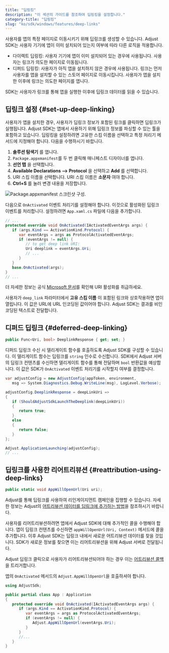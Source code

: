 ```yaml
---
title: "딥링킹"
description: "이 섹션의 가이드를 참조하여 딥링킹을 설정합니다."
category-title: "딥링킹"
slug: "ko/sdk/windows/features/deep-links"
---
```


사용자를 앱의 특정 페이지로 이동시키기 위해 딥링크를 생성할 수 있습니다. Adjust SDK는 사용자 기기에 앱이 이미 설치되어 있는지 여부에 따라 다른 로직을 적용합니다.

-  다이렉트 딥링킹: 사용자 기기에 앱이 이미 설치되어 있는 경우에 사용됩니다. 사용자는 링크가 의도한 페이지로 이동됩니다.
-  디퍼드 딥링킹: 사용자가 아직 앱을 설치하지 않은 경우에 사용됩니다. 링크는 먼저 사용자를 앱을 설치할 수 있는 스토어 페이지로 이동시킵니다. 사용자가 앱을 설치한 이후에 링크는 의도한 페이지를 엽니다.

SDK는 사용자가 링크를 통해 앱을 실행한 이후에 딥링크 데이터를 읽을 수 있습니다.

## 딥링크 설정 {#set-up-deep-linking}

사용자가 앱을 설치한 경우, 사용자가 딥링크 정보가 포함된 링크를 클릭하면 딥링크가 실행됩니다. Adjust SDK는 앱에서 사용하기 위해 딥링크 정보를 파싱할 수 있는 툴을 포함하고 있습니다. 딥링킹을 설정하려면 고유한 스킴 이름을 선택하고 특정 처리기 메서드에 지정해야 합니다. 다음을 수행하시기 바랍니다.

1. **솔루션 탐색기** 를 엽니다.
2. `Package.appxmanifest`를 두 번 클릭해 매니페스트 디자이너를 엽니다.
3. **선언 탭** 을 선택합니다.
4. **Available Declarations \-\-> Protocol** 을 선택하고 **Add** 를 선택합니다.
5. URI 스킴 이름을 선택합니다. URI 스킴 이름은 **소문자** 여야 합니다.
6. **Ctrl\+S** 를 눌러 변경 내용을 저장합니다.

![Package.appxmanifest 스크린샷 구성.](@images/windows/deep-links/1-configuration.png)

다음으로 `OnActivated` 이벤트 처리기를 설정해야 합니다. 이것으로 활성화된 딥링크 이벤트를 처리합니다. 설정하려면 `App.xaml.cs` 파일에 다음을 추가합니다.

<CodeBlock title="App.xaml.cs">

```cs
// ...
protected override void OnActivated(IActivatedEventArgs args) {
   if (args.Kind == ActivationKind.Protocol) {
      var eventArgs = args as ProtocolActivatedEventArgs;
      if (eventArgs != null) {
         // to get deep link URI:
         Uri deeplink = eventArgs.Uri;
         // ...
      }
   }
   base.OnActivated(args);
}
// ...
```

</CodeBlock>
<Callout type="seealso">

더 자세한 정보는 공식 [Microsoft 문서](https://learn.microsoft.com/en-us/windows/uwp/launch-resume/handle-uri-activation)를 확인해 URI 활성화를 취급하세요.

</Callout>

사용자가 `deep_link` 파라미터에서 **고유 스킴 이름** 이 포함된 링크와 상호작용하면 앱이 열립니다. 이 값은 URL에 URL 인코딩된 값이어야 합니다. Adjust SDK는 결과를 비인코딩된 텍스트로 전달합니다.

## 디퍼드 딥링크 {#deferred-deep-linking}

<CodeBlock title="속성 선언">

```cs
public Func<Uri, bool> DeeplinkResponse { get; set; }
```

</CodeBlock>

디퍼드 딥링크 수신 시 델리게이트 함수를 호출하도록 Adjust SDK를 구성할 수 있습니다. 이 델리게이트 함수는 딥링크를 `string` 인수로 수신합니다. SDK에서 Adjust 서버의 딥링크 컨텐츠를 수신하면 델리게이트 함수를 통해 전달하며 `bool` 반환값을 예상합니다. 이 값은 SDK가 `OnActivated` 이벤트 처리기를 시작할지 여부를 결정합니다.

<CodeBlock highlight="{range: 4-14}">

```cs
var adjustConfig = new AdjustConfig(appToken, environment,
   msg => System.Diagnostics.Debug.WriteLine(msg), LogLevel.Verbose);

adjustConfig.DeeplinkResponse = deepLinkUri =>
{
   if (ShouldAdjustSdkLaunchTheDeeplink(deepLinkUri))
   {
      return true;
   }
   else
   {
      return false;
   }
};

Adjust.ApplicationLaunching(adjustConfig);
// ...
```

</CodeBlock>

## 딥링크를 사용한 리어트리뷰션 {#reattribution-using-deep-links}

<CodeBlock title="메서드 서명">

```cs
public static void AppWillOpenUrl(Uri uri);
```

</CodeBlock>
<Callout type="seealso">

Adjust를 통해 딥링크를 사용하여 리인게이지먼트 캠페인을 집행할 수 있습니다. 자세한 정보는 Adjust의 [어트리뷰션 데이터를 딥링크에 추가하는 방법](https://help.adjust.com/ko/article/manage-reattributions#track-reattributions-via-deep-link-clicks)을 참조하시기 바랍니다.

</Callout>

사용자를 리어트리뷰션하려면 앱에서 Adjust SDK에 대해 추가적인 콜을 수행해야 합니다. 앱이 딥링크 컨텐츠를 수신하면 `appWillOpenUrl(Uri, Context)` 메서드에 콜을 추가합니다. 이후 Adjust SDK는 딥링크 내에서 새로운 어트리뷰션 데이터를 찾을 것입니다. SDK가 새로운 정보를 찾으면 이는 리어트리뷰션을 위해 Adjust 서버로 전달됩니다.

Adjust 딥링크 클릭으로 사용자가 리어트리뷰션되어야 하는 경우 이는 [어트리뷰션 콜백](/ko/sdk/windows/features/attribution)을 트리거합니다.

앱의 `OnActivated` 메서드의 `Adjust.AppWillOpenUrl`을 호출하셔야 합니다.

<CodeBlock highlight="{range: 8-10}">

```cs
using AdjustSdk;

public partial class App : Application
{
   protected override void OnActivated(IActivatedEventArgs args) {
      if (args.Kind == ActivationKind.Protocol) {
         var eventArgs = args as ProtocolActivatedEventArgs;
         if (eventArgs != null) {
            Adjust.AppWillOpenUrl(eventArgs.Uri);
         }
      }
      //...
   }
}
```

</CodeBlock>
